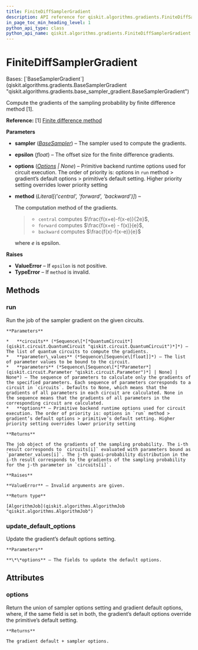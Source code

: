 ```yaml
---
title: FiniteDiffSamplerGradient
description: API reference for qiskit.algorithms.gradients.FiniteDiffSamplerGradient
in_page_toc_min_heading_level: 1
python_api_type: class
python_api_name: qiskit.algorithms.gradients.FiniteDiffSamplerGradient
---
```


# FiniteDiffSamplerGradient

<Class id="qiskit.algorithms.gradients.FiniteDiffSamplerGradient" github="https://github.com/qiskit/qiskit/tree/stable/0.24/qiskit/algorithms/gradients/finite_diff_sampler_gradient.py" signature="FiniteDiffSamplerGradient(sampler, epsilon, options=None, *, method='central')">
  Bases: [`BaseSamplerGradient`](qiskit.algorithms.gradients.BaseSamplerGradient "qiskit.algorithms.gradients.base_sampler_gradient.BaseSamplerGradient")

  Compute the gradients of the sampling probability by finite difference method \[1].

  **Reference:** \[1] [Finite difference method](https://en.wikipedia.org/wiki/Finite_difference_method)

  **Parameters**

  *   **sampler** ([*BaseSampler*](qiskit.primitives.BaseSampler "qiskit.primitives.BaseSampler")) – The sampler used to compute the gradients.

  *   **epsilon** (*float*) – The offset size for the finite difference gradients.

  *   **options** ([*Options*](qiskit.providers.Options "qiskit.providers.Options") *| None*) – Primitive backend runtime options used for circuit execution. The order of priority is: options in `run` method > gradient’s default options > primitive’s default setting. Higher priority setting overrides lower priority setting

  *   **method** (*Literal\[('central', 'forward', 'backward')]*) –

      The computation method of the gradients.

      > *   `central` computes $\frac{f(x+e)-f(x-e)}{2e}$,
      > *   `forward` computes $\frac{f(x+e) - f(x)}{e}$,
      > *   `backward` computes $\frac{f(x)-f(x-e)}{e}$

      where $e$ is epsilon.

  **Raises**

  *   **ValueError** – If `epsilon` is not positive.
  *   **TypeError** – If `method` is invalid.

  ## Methods

  <span id="qiskit-algorithms-gradients-finitediffsamplergradient-run" />

  ### run

  <Function id="qiskit.algorithms.gradients.FiniteDiffSamplerGradient.run" name="run" signature="FiniteDiffSamplerGradient.run(circuits, parameter_values, parameters=None, **options)">
    Run the job of the sampler gradient on the given circuits.

    **Parameters**

    *   **circuits** (*Sequence\[*[*QuantumCircuit*](qiskit.circuit.QuantumCircuit "qiskit.circuit.QuantumCircuit")*]*) – The list of quantum circuits to compute the gradients.
    *   **parameter\_values** (*Sequence\[Sequence\[float]]*) – The list of parameter values to be bound to the circuit.
    *   **parameters** (*Sequence\[Sequence\[*[*Parameter*](qiskit.circuit.Parameter "qiskit.circuit.Parameter")*] | None] | None*) – The sequence of parameters to calculate only the gradients of the specified parameters. Each sequence of parameters corresponds to a circuit in `circuits`. Defaults to None, which means that the gradients of all parameters in each circuit are calculated. None in the sequence means that the gradients of all parameters in the corresponding circuit are calculated.
    *   **options** – Primitive backend runtime options used for circuit execution. The order of priority is: options in `run` method > gradient’s default options > primitive’s default setting. Higher priority setting overrides lower priority setting

    **Returns**

    The job object of the gradients of the sampling probability. The i-th result corresponds to `circuits[i]` evaluated with parameters bound as `parameter_values[i]`. The j-th quasi-probability distribution in the i-th result corresponds to the gradients of the sampling probability for the j-th parameter in `circuits[i]`.

    **Raises**

    **ValueError** – Invalid arguments are given.

    **Return type**

    [AlgorithmJob](qiskit.algorithms.AlgorithmJob "qiskit.algorithms.AlgorithmJob")
  </Function>

  <span id="qiskit-algorithms-gradients-finitediffsamplergradient-update-default-options" />

  ### update\_default\_options

  <Function id="qiskit.algorithms.gradients.FiniteDiffSamplerGradient.update_default_options" name="update_default_options" signature="FiniteDiffSamplerGradient.update_default_options(**options)">
    Update the gradient’s default options setting.

    **Parameters**

    **\*\*options** – The fields to update the default options.
  </Function>

  ## Attributes

  ### options

  <Attribute id="qiskit.algorithms.gradients.FiniteDiffSamplerGradient.options" name="options">
    Return the union of sampler options setting and gradient default options, where, if the same field is set in both, the gradient’s default options override the primitive’s default setting.

    **Returns**

    The gradient default + sampler options.
  </Attribute>
</Class>

